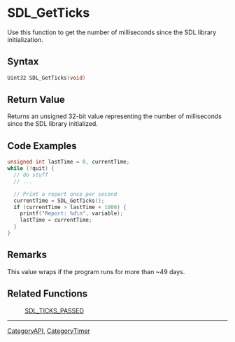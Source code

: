 
= SDL_GetTicks =
Use this function to get the number of milliseconds since the SDL library initialization.


== Syntax ==
<syntaxhighlight lang='c++'>
Uint32 SDL_GetTicks(void)
</syntaxhighlight>

== Return Value ==
Returns an unsigned 32-bit value representing the number of milliseconds since the SDL library initialized.

== Code Examples ==
<syntaxhighlight lang='c++'>
unsigned int lastTime = 0, currentTime;
while (!quit) {
  // do stuff
  // ...

  // Print a report once per second
  currentTime = SDL_GetTicks();
  if (currentTime > lastTime + 1000) {
    printf("Report: %d\n", variable);
    lastTime = currentTime;
  }
}
</syntaxhighlight>

== Remarks ==
This value wraps if the program runs for more than ~49 days.

== Related Functions ==
:[[SDL_TICKS_PASSED]]

----
[[CategoryAPI]], [[CategoryTimer]]

